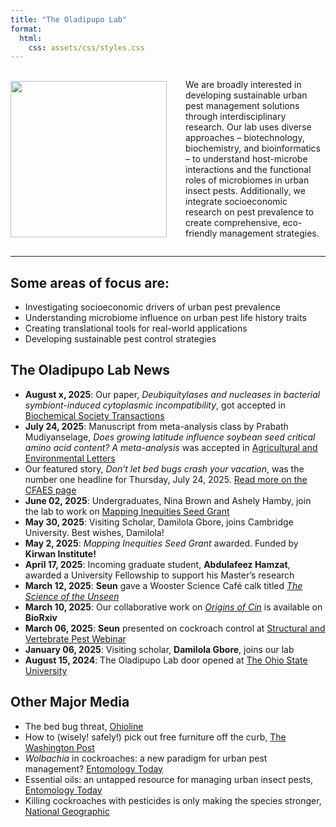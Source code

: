 ```yaml
---
title: "The Oladipupo Lab"
format:
  html:
    css: assets/css/styles.css
---
```


<div style="display: flex; align-items: center; gap: 30px;">

<!-- Left Column: Image -->
<div style="flex: 1; text-align: center;">
  ![](assets/images/BedBugF.png){width=250}
</div>

<!-- Right Column: Text -->
<div style="flex: 2;">
  We are broadly interested in developing sustainable urban pest management solutions through interdisciplinary research. Our lab uses diverse approaches – biotechnology, biochemistry, and bioinformatics – to understand host-microbe interactions and the functional roles of microbiomes in urban insect pests. Additionally, we integrate socioeconomic research on pest prevalence to create comprehensive, eco-friendly management strategies.
</div>

</div>

---

## Some areas of focus are:
- Investigating socioeconomic drivers of urban pest prevalence
- Understanding microbiome influence on urban pest life history traits
- Creating translational tools for real-world applications
- Developing sustainable pest control strategies

## The Oladipupo Lab News

- **August x, 2025**: Our paper, _Deubiquitylases and nucleases in bacterial symbiont-induced cytoplasmic incompatibility_, got accepted in [Biochemical Society Transactions](https://portlandpress.com/biochemsoctrans)
- **July 24, 2025**: Manuscript from meta-analysis class by Prabath Mudiyanselage, _Does growing latitude influence soybean seed critical amino acid content? A meta-analysis_ was accepted in [Agricultural and Environmental Letters](https://acsess.onlinelibrary.wiley.com/journal/24719625)
- Our featured story, _Don’t let bed bugs crash your vacation_, was the number one headline for Thursday, July 24, 2025. [Read more on the CFAES page](https://cfaes.osu.edu/news/articles/don%e2%80%99t-let-bed-bugs-crash-your-vacation-cfaes-tackles-the-threat-in-ohio?category=Headline%20news&utm_source=sfmc&utm_medium=email&utm_campaign=omc_faculty-staff-newsletter_fy26_oncampus-20250724&sfmc_key=0032E00002tKwznQAC)
- **June 02, 2025**: Undergraduates, Nina Brown and Ashely Hamby, join the lab to work on [Mapping Inequities Seed Grant](https://ugresearch.osu.edu/research-postings/mapping-inequities-data-driven-approach-understanding-and-combating-bed-bug)
- **May 30, 2025**: Visiting Scholar, Damilola Gbore, joins Cambridge University. Best wishes, Damilola!
- **May 2, 2025**: _Mapping Inequities Seed Grant_ awarded. Funded by **Kirwan Institute!**
- **April 17, 2025**: Incoming graduate student, **Abdulafeez Hamzat**, awarded a University Fellowship to support his Master's research
- **March 12, 2025**: **Seun** gave a Wooster Science Café calk titled [_The Science of the Unseen_](https://www.woostersciencecafe.org/talks/the-science-of-urban-ecology-and-pest-management)
- **March 10, 2025**: Our collaborative work on [_Origins of Cin_](https://www.biorxiv.org/content/10.1101/2025.03.04.641471v1.full) is available on **BioRxiv**
- **March 06, 2025**: **Seun** presented on cockroach control at [Structural and Vertebrate Pest Webinar](https://pested.osu.edu/events/structural-and-vertebrate-pests-webinar-march-6-2025)
- **January 06, 2025**: Visiting scholar, **Damilola Gbore**, joins our lab
- **August 15, 2024**: The Oladipupo Lab door opened at [The Ohio State University](https://www.osu.edu/)

## Other Major Media
- The bed bug threat, [Ohioline](https://ohioline.osu.edu/factsheet/ent-0103)
- How to (wisely! safely!) pick out free furniture off the curb, [The Washington Post](https://www.washingtonpost.com/home/2025/05/20/how-to-get-furniture-off-the-curb/)
- _Wolbachia_ in cockroaches: a new paradigm for urban pest management? [Entomology Today](https://entomologytoday.org/2023/06/15/wolbachia-cockroaches-new-paradigm-urban-pest-management/)
- Essential oils: an untapped resource for managing urban insect pests, [Entomology Today](https://entomologytoday.org/2022/07/14/essential-oils-untapped-resource-managing-urban-insect-pests/)
- Killing cockroaches with pesticides is only making the species stronger, [National Geographic](https://www.nationalgeographic.com/animals/article/pesticides-are-making-german-cockroaches-stronger/)
